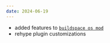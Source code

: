 ```yaml
---
date: 2024-06-19
---
```


- added features to [`buildspace os mod`](https://github.com/rudrodip/buildspace-os-mod)
- rehype plugin customizations